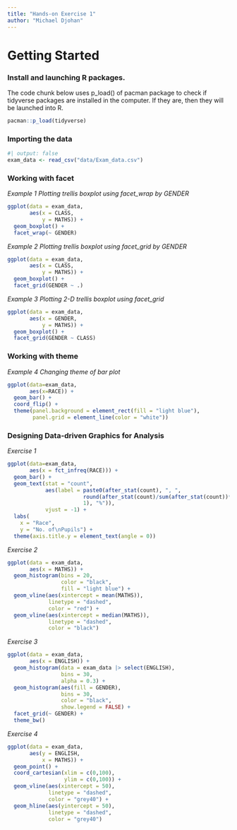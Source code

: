 ```yaml
---
title: "Hands-on Exercise 1"
author: "Michael Djohan"
---
```


# **Getting Started**

### Install and launching R packages.

The code chunk below uses p_load() of pacman package to check if tidyverse packages are installed in the computer. If they are, then they will be launched into R.

```r
pacman::p_load(tidyverse)
```

### Importing the data

```r
#| output: false
exam_data <- read_csv("data/Exam_data.csv")
```

### Working with facet

*Example 1 Plotting trellis boxplot using facet_wrap by GENDER*

```r
ggplot(data = exam_data,
       aes(x = CLASS,
           y = MATHS)) +
  geom_boxplot() +
  facet_wrap(~ GENDER)
```

*Example 2 Plotting trellis boxplot using facet_grid by GENDER*

```r
ggplot(data = exam_data,
       aes(x = CLASS,
           y = MATHS)) +
  geom_boxplot() +
  facet_grid(GENDER ~ .)
```

*Example 3 Plotting 2-D trellis boxplot using facet_grid*

```r
ggplot(data = exam_data,
       aes(x = GENDER,
           y = MATHS)) +
  geom_boxplot() +
  facet_grid(GENDER ~ CLASS)
```

### Working with theme

*Example 4 Changing theme of bar plot*

```r
ggplot(data=exam_data, 
       aes(x=RACE)) +
  geom_bar() +
  coord_flip() +
  theme(panel.background = element_rect(fill = "light blue"),
        panel.grid = element_line(color = "white"))
```

### Designing Data-driven Graphics for Analysis 

*Exercise 1*

```r
ggplot(data=exam_data, 
       aes(x = fct_infreq(RACE))) +
  geom_bar() +
  geom_text(stat = "count", 
            aes(label = paste0(after_stat(count), ", ",
                        round(after_stat(count)/sum(after_stat(count))*100,
                        1), "%")), 
            vjust = -1) +
  labs(
    x = "Race",
    y = "No. of\nPupils") +
  theme(axis.title.y = element_text(angle = 0))
```

*Exercise 2*

```r
ggplot(data = exam_data,
       aes(x = MATHS)) +
  geom_histogram(bins = 20,
                 color = "black",
                 fill = "light blue") +
  geom_vline(aes(xintercept = mean(MATHS)),
             linetype = "dashed",
             color = "red") +
  geom_vline(aes(xintercept = median(MATHS)),
             linetype = "dashed",
             color = "black")
```

*Exercise 3*

```r
ggplot(data = exam_data,
       aes(x = ENGLISH)) +
  geom_histogram(data = exam_data |> select(ENGLISH), 
                 bins = 30,
                 alpha = 0.3) +
  geom_histogram(aes(fill = GENDER),
                 bins = 30,
                 color = "black",
                 show.legend = FALSE) +
  facet_grid(~ GENDER) +
  theme_bw()
```

*Exercise 4*

```r
ggplot(data = exam_data,
       aes(y = ENGLISH,
           x = MATHS)) +
  geom_point() +
  coord_cartesian(xlim = c(0,100),
                  ylim = c(0,100)) +
  geom_vline(aes(xintercept = 50),
             linetype = "dashed",
             color = "grey40") +
  geom_hline(aes(yintercept = 50),
             linetype = "dashed",
             color = "grey40") 
```